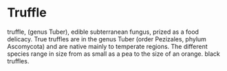 # Truffle

truffle, (genus Tuber), edible subterranean fungus, prized as a food delicacy. True truffles are in the genus Tuber (order Pezizales, phylum Ascomycota) and are native mainly to temperate regions. The different species range in size from as small as a pea to the size of an orange. black truffles.
